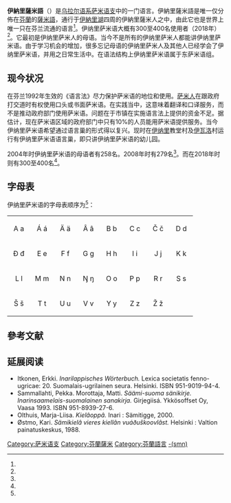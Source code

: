 {{Infobox language
|name=伊納里薩米語
|nativename={{lang|smn|anarâškielâ}}
|region=[[芬蘭|芬蘭]]
|ethnicity={{le|伊納里薩米人|Inari Sami people}}
|speakers=400
|date=2018年
|ref=<ref name="Alajärvi"/>
|familycolor=Uralic
|fam1=[[乌拉尔语系|乌拉尔语系]]
|fam2=[[芬兰-乌戈尔语族|芬兰-乌戈尔语族]]
|fam3=[[薩米語支|薩米語支]]
|fam4=東薩米語组
|fam5=大陆
|minority=[[芬蘭|芬蘭]]<ref>{{cite web|title=To which languages does the Charter apply?|page=3|url=http://hub.coe.int/c/document_library/get_file?uuid=d74fc9bd-0c0c-40ac-9e47-26d4887daf8e&groupId=10227|work=European Charter for Regional or Minority Languages|publisher=Council of Europe|accessdate=2014-04-03|archive-url=https://web.archive.org/web/20131227174247/http://hub.coe.int/c/document_library/get_file?uuid=d74fc9bd-0c0c-40ac-9e47-26d4887daf8e&groupId=10227|archive-date=2013-12-27|dead-url=yes}}</ref>
|iso2=smn
|iso3=smn
|glotto=inar1241
|glottorefname=Inari Sami
|script=[[拉丁字母|拉丁字母]]
|map=Corrected sami map 4.PNG
|mapcaption=圖中7為伊納里薩米語
|vitality=s
}}

'''伊納里薩米語'''（{{lang|smn|anarâškielâ}}）是[[乌拉尔语系|乌拉尔语系]][[萨米语支|萨米语支]]中的一门语言。伊納里薩米語是唯一仅分佈在[[芬蘭|芬蘭]]的[[薩米語|薩米語]]，通行于[[伊納里湖|伊納里湖]]四周的伊納里薩米人之中，由此它也是世界上唯一只在芬兰流通的语言<ref name="EN_alue"/>。伊纳里萨米语大概有300至400名使用者（2018年）<ref name="Alajärvi"/>。它最初是伊纳里萨米人的母语。当今不是所有的伊纳里萨米人都能讲伊纳里萨米语。由于学习机会的增加，很多忘记母语的伊纳里萨米人及其他人已经学会了伊纳里萨米语，并用之日常生活中。在语法结构上伊纳里萨米语属于东萨米语组。

== 现今状况 ==
在芬兰1992年生效的《语言法》尽力保护萨米语的地位和使用。[[萨米人|萨米人]]在跟政府打交道时有权使用口头或书面萨米语。在实践当中，这意味着翻译和口译服务，而不是推动政府部门使用萨米语。问题在于市镇在实施语言法上提供的资金不足。据估计，现在萨米语区域的政府部门中只有10%的人员能用萨米语提供服务。当今伊纳里萨米语希望通过语言巢的形式得以复兴。现时在[[伊纳里|伊纳里]]教堂村及[[伊瓦洛|伊瓦洛]]村运行有伊纳里萨米语语言巢，即只讲伊纳里萨米语的幼儿园。

2004年时伊纳里萨米语的母语者有258名。2008年时有279名<ref name="EN_alue"/>。而在2018年时则有300至400名<ref name="Alajärvi"/>。

== 字母表 ==
伊纳里萨米语的字母表顺序为<ref name="Morottaja"/>：
{| style="font-family:Arial Unicode MS; font-size:1.4em; border-color:#000000; border-width:1px; border-style:solid; border-collapse:collapse; background-color:#F8F8EF"
| style="width:3em; text-align:center; padding: 3px;" | A a
| style="width:3em; text-align:center; padding: 3px;" | Á á
| style="width:3em; text-align:center; padding: 3px;" | Ä ä
| style="width:3em; text-align:center; padding: 3px;" | Â â
| style="width:3em; text-align:center; padding: 3px;" | B b
| style="width:3em; text-align:center; padding: 3px;" | C c 
| style="width:3em; text-align:center; padding: 3px;" | Č č
| style="width:3em; text-align:center; padding: 3px;" | D d
|-
| style="width:3em; text-align:center; padding: 3px;" | Đ đ
| style="width:3em; text-align:center; padding: 3px;" | E e 
| style="width:3em; text-align:center; padding: 3px;" | F f
| style="width:3em; text-align:center; padding: 3px;" | G g
| style="width:3em; text-align:center; padding: 3px;" | H h
| style="width:3em; text-align:center; padding: 3px;" | I i
| style="width:3em; text-align:center; padding: 3px;" | J j
| style="width:3em; text-align:center; padding: 3px;" | K k
|-
| style="width:3em; text-align:center; padding: 3px;" | L l
| style="width:3em; text-align:center; padding: 3px;" | M m
| style="width:3em; text-align:center; padding: 3px;" | N n
| style="width:3em; text-align:center; padding: 3px;" | Ŋ ŋ
| style="width:3em; text-align:center; padding: 3px;" | O o
| style="width:3em; text-align:center; padding: 3px;" | P p 
| style="width:3em; text-align:center; padding: 3px;" | R r
| style="width:3em; text-align:center; padding: 3px;" | S s
|-
| style="width:3em; text-align:center; padding: 3px;" | Š š
| style="width:3em; text-align:center; padding: 3px;" | T t
| style="width:3em; text-align:center; padding: 3px;" | U u
| style="width:3em; text-align:center; padding: 3px;" | V v
| style="width:3em; text-align:center; padding: 3px;" | Y y
| style="width:3em; text-align:center; padding: 3px;" | Z z
| style="width:3em; text-align:center; padding: 3px;" | Ž ž
|
|}

== 參考文献 ==
{{Reflist|2|refs=
<ref name="Alajärvi">{{cite web | url = https://yle.fi/uutiset/3-10342948 | title = 400 puhujan inarinsaame jäi ilman kielityöntekijää – kielenhuolto Facebookin ja vapaaehtoisneuvonnan varassa? | author = Alajärvi, Martta | language = fi | publisher = Yle | date = 2018-08-08 | accessdate = 2020-06-02 | archive-date = 2020-01-09 | archive-url = https://web.archive.org/web/20200109013954/https://yle.fi/uutiset/3-10342948 | dead-url = no }}</ref>

<ref name="Morottaja">{{cite web | url = http://scripta.kotus.fi/www/verkkojulkaisut/julk56/Inarinsaamen_kieliopas.pdf | title = Anarâškielâ ravvuuh – inarinsaamen kieliopas | author = Morottaja, Matti | language = smn | publisher = Päikkieennâm kielâi tutkâmkuávdáš - Kotimaisten kielten tutkimuskeskus | date = 2007 | accessdate = 2020-06-02 | archive-date = 2018-10-20 | archive-url = https://web.archive.org/web/20181020011908/http://scripta.kotus.fi/www/verkkojulkaisut/julk56/Inarinsaamen_kieliopas.pdf | dead-url = no }}</ref>

<ref name="EN_alue">{{cite web | url = https://www.coe.int/t/dg4/education/minlang/Report/EvaluationReports/FinlandECRML4_fi.pdf | title = Alueellisia kieliä tai vähemmistökieliä koskeva eurooppalainen peruskirja. Peruskirjan soveltaminen Suomessa. 4. valvontakierros | language = fi | publisher = Euroopan neuvosto | date = 2012-03-12 | accessdate = 2020-06-02 | archive-date = 2020-10-23 | archive-url = https://web.archive.org/web/20201023122913/https://www.coe.int/t/dg4/education/minlang/Report/EvaluationReports/FinlandECRML4_fi.pdf | dead-url = no }}</ref>
}}

== 延展阅读 ==
{{InterWiki|code=smn}}
*Itkonen, Erkki. ''Inarilappisches Wörterbuch.'' Lexica societatis fenno-ugricae: 20. Suomalais-ugrilainen seura. Helsinki. ISBN 951-9019-94-4.
*Sammallahti, Pekka. Morottaja, Matti. ''Säämi-suoma sänikirje. Inarinsaamelais-suomalainen sanakirja.'' Girjegiisá. Ykkösoffset Oy, Vaasa 1993. ISBN 951-8939-27-6.
*Olthuis, Marja-Liisa. ''Kielâoppâ.'' Inari : Sämitigge, 2000.
*Østmo, Kari. ''Sämikielâ vieres kiellân vuáðuškoovlâst.'' Helsinki : Valtion painatuskeskus, 1988.

{{乌拉尔语系}}

[[Category:萨米语支|Category:萨米语支]]
[[Category:芬蘭薩米|Category:芬蘭薩米]]
[[Category:芬蘭語言|Category:芬蘭語言]]
[[Category:引文格式1维护：未识别语文类型|-(smn)]]
